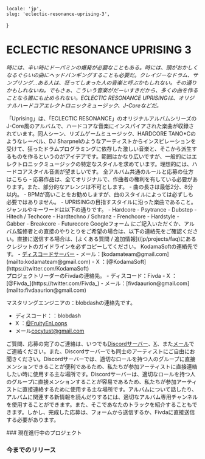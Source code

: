     locale: 'jp',
    slug: 'eclectic-resonance-uprising-3',
}

# ECLECTIC RESONANCE UPRISING 3 

*時には、辛い時にドーパミンの爆発が必要なこともある。時には、頭がおかしくなるぐらいの曲にヘッドバンギングすることも必要だ。クレイジーなドラム、サンプリング...ある人は、狂ってしまった人の音楽と呼ぶかもしれない。その通りかもしれないね。でもさぁ、こういう音楽がだーいすきだから、多くの曲を作ることなら誰にも止められない。ECLECTIC RESONANCE UPRISINGは、オリジナルハードコアエレクトロニックミュージック、J-Coreなどだ。*

<WrappableParagraph title="紹介">
「Uprising」は、「ECLECTIC RESONANCE」のオリジナルアルバムシリーズのJ-Core風のアルバムで、ハードコアな音楽にインスパイアされた楽曲が収録されています。同人シーン、リズムゲームミュージック、HARDCORE TANO*Cのようなレーベル、DJ Sharpnelのようなアーティストからインスピレーションを受けて、狂ったドラムプログラミングに依存した激しい音楽と、そこから派生するものを作るというのがアイデアです。範囲はかなり広いですが、一般的にはエレクトロニックミュージックの特定なスタイルを求めています。理想的には、ハードコアスタイル音楽が望ましいです。
</WrappableParagraph>

<WrappableParagraph title="KodamaSounds固有の一般的なルール">
    <CtaButton link='/projects/faq' icon='book'>
        <span>全アルバム共通のルールと応募の仕方はこちら</span>
    </CtaButton>
</WrappableParagraph>

<WrappableParagraph title="作曲に関するルール">
- 応募作品は、全てオリジナルで、作曲者の権利を有している必要があります。また、部分的なアレンジは不可とします。
- 曲の長さは最低2分、8分以内。
- BPMが高いことをお勧めしますが、曲のスタイルによっては必ずしも必要ではありません。
- UPRISINGの目指すスタイルに沿った楽曲であること。ジャンルやキーワードは以下の通りです。
    - Hardcore
    - Psytrance
    - Dubstep
    - Hitech / Techcore
    - Hardtechno / Schranz
    - Frenchcore
    - Hardstyle
    - Gabber
    - Breakcore
    - Futurecore
</WrappableParagraph>

<WrappableParagraph title="応募について">
<CtaButton link='https://forms.gle/bDGEQSPqsMS366Ky9' icon='envelope'>
    <span>Googleフォーム</span>
</CtaButton>
にご記入いただくか、アルバム監修者との直接のやりとりをご希望の場合は、以下の連絡先をご確認ください。直接に送信する場合は、[よくある質問 / 追加情報](/jp/projects/faq)にあるクレジットのガイドラインを必ずコピーしてください。
</WrappableParagraph>

<WrappableParagraph title="お問い合わせ（ご質問・応募）">
KodamaSoftの連絡先です。
- <a href="/discord">ディスコードサーバー</a> 
- メール：[kodamateam@gmail.com](mailto:kodamateam@gmail.com)
- X ：[@KodamaSoft](https://twitter.com/KodamaSoft)

<br/>
プロジェクトリーダーのFivdaの連絡先。
- ディスコード：Fivda
- X ：[@Fivda_](https://twitter.com/Fivda_)
- メール：[fivdaaurion@gmail.com](mailto:fivdaaurion@gmail.com)

マスタリングエンジニアの：blobdashの連絡先です。
- ディスコード：：blobdash
- X ：[@FruityEnLoops](https://twitter.com/FruityEnLoops)
- メール[cocytust@gmail.com](mailto:blobdash@protonmail.com)

ご質問、応募の完了のご連絡は、いつでも<a href="/discord">Discordサーバー</a>、[X](https://twitter.com/KodamaSoft)、また[メール](mailto:kodamateam@gmail.com)でご連絡ください。また、Discordサーバーでも同士のアーティストにご自由にお聞きください。Discordサーバーでは、適切なロールを持つ人のグループに直接メンションできることが便利であるため、私たちが参加アーティストに直接連絡したい時に使用する主な場所です。Discordサーバーは、適切なロールを持つ人のグループに直接メンションすることが容易であるため、私たちが参加アーティストに直接連絡するために使用する主な場所です。アルバムについて話したり、アルバムに関連する新情報を読んだりするには、適切なアルバム専用チャンネルを使用することができます。また、そこであなたのトラックを紹介することもできます。しかし、完成した応募は、フォームから送信するか、Fivdaに直接送信する必要があります。
</WrappableParagraph>

<WrappableParagraph title="アルバム詳細">
### 現在進行中のプロジェクト
<ProjectInformation slug="eclectic-resonance-uprising-3"/>

### 今までのリリース
<AlbumListing slug="eclectic-resonance-uprising-2" />
<AlbumListing slug="eclectic-resonance-uprising" />
</WrappableParagraph>